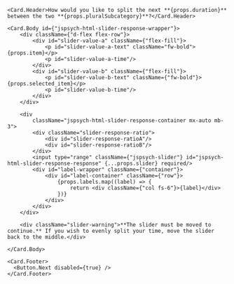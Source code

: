 
<Card>

    <Card.Header>How would you like to split the next **{props.duration}** between the two **{props.pluralSubcategory}**?</Card.Header>

    <Card.Body id={"jspsych-html-slider-response-wrapper"}>
        <div className={"d-flex flex-row"}>
            <div id="slider-value-a" className={"flex-fill"}>
                <p id="slider-value-a-text" className="fw-bold">{props.item}</p>
                <p id="slider-value-a-time"/>
            </div>
            <div id="slider-value-b" className={"flex-fill"}>
                <p id="slider-value-b-text" className={"fw-bold"}>{props.selected_item}</p>
                <p id="slider-value-b-time"/>
            </div>
        </div>

        <div
            className="jspsych-html-slider-response-container mx-auto mb-3">
            <div className="slider-response-ratio">
                <div id="slider-response-ratioA"/>
                <div id="slider-response-ratioB"/>
            </div>
            <input type="range" className={"jspsych-slider"} id="jspsych-html-slider-response-response" {...props.slider} required/>
            <div id="label-wrapper" className={"container"}>
                <div id="label-container" className={"row"}>
                    {props.labels.map((label) => {
                        return <div className={"col fs-6"}>{label}</div>
                    })}
                </div>
            </div>
        </div>

        <div className="slider-warning">**The slider must be moved to continue.** If you wish to evenly split your time, move the slider back to the middle.</div>

    </Card.Body>

    <Card.Footer>
      <Button.Next disabled={true} />
    </Card.Footer>

</Card>
